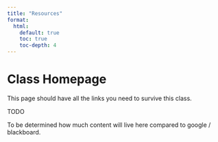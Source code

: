 ```yaml
---
title: "Resources"
format:
  html:
    default: true
    toc: true
    toc-depth: 4
---
```


# Class Homepage

This page should have all the links you need to survive this class.

TODO

To be determined how much content will live here compared to google / blackboard.
